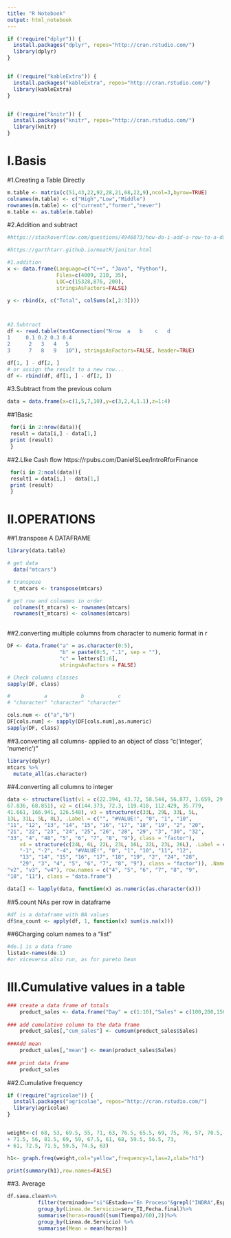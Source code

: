 ```yaml
---
title: "R Notebook"
output: html_notebook
---
```


```r

if (!require("dplyr")) {
  install.packages("dplyr", repos="http://cran.rstudio.com/") 
  library(dplyr)
}


if (!require("kableExtra")) {
  install.packages("kableExtra", repos="http://cran.rstudio.com/") 
  library(kableExtra)
}


if (!require("knitr")) {
  install.packages("knitr", repos="http://cran.rstudio.com/") 
  library(knitr)
}

```



I.Basis
==========
#1.Creating a Table Directly
```r
m.table <- matrix(c(51,43,22,92,28,21,68,22,9),ncol=3,byrow=TRUE)
colnames(m.table) <- c("High","Low","Middle")
rownames(m.table) <- c("current","former","never")
m.table <- as.table(m.table)
```


#2.Addition and subtract
```r
#https://stackoverflow.com/questions/4946873/how-do-i-add-a-row-to-a-data-frame-with-totals

#https://garthtarr.github.io/meatR/janitor.html

#1.addition
x <- data.frame(Language=c("C++", "Java", "Python"), 
                Files=c(4009, 210, 35), 
                LOC=c(15328,876, 200), 
                stringsAsFactors=FALSE) 

y <- rbind(x, c("Total", colSums(x[,2:3])))



#2.Subtract
df <- read.table(textConnection("Nrow  a   b    c   d
1     0.1 0.2 0.3 0.4 
2      2   3   4   5
3      7   8   9   10"), stringsAsFactors=FALSE, header=TRUE)

df[1, ] - df[2, ]
# or assign the result to a new row...
df <- rbind(df, df[1, ] - df[2, ])

```

#3.Subtract from the previous colum
```r
data = data.frame(x=c(1,5,7,10),y=c(3,2,4,1.1),z=1:4)
```
##1Basic
```r
 for(i in 2:nrow(data)){
 result = data[i,] - data[1,]
 print (result)
 }
```
##2.LIke Cash flow
https://rpubs.com/DanielSLee/IntroRforFinance
```r
 for(i in 2:ncol(data)){
 result1 = data[i,] - data[1,]
 print (result)
 }
```



II.OPERATIONS
=========
##1.transpose A DATAFRAME
```r
library(data.table)

# get data
  data("mtcars")

# transpose
  t_mtcars <- transpose(mtcars)

# get row and colnames in order
  colnames(t_mtcars) <- rownames(mtcars)
  rownames(t_mtcars) <- colnames(mtcars)
  
```

##2.converting multiple columns from character to numeric format in r
```r
DF <- data.frame("a" = as.character(0:5),
                 "b" = paste(0:5, ".1", sep = ""),
                 "c" = letters[1:6],
                 stringsAsFactors = FALSE)

# Check columns classes
sapply(DF, class)

#           a           b           c 
# "character" "character" "character" 

cols.num <- c("a","b")
DF[cols.num] <- sapply(DF[cols.num],as.numeric)
sapply(DF, class)

```

##3.converting all columns- applied to an object of class "c('integer', 'numeric')"
```r
library(dplyr)
mtcars %>%
  mutate_all(as.character)
```

##4.converting all columns to integer
```r
data <- structure(list(v1 = c(22.394, 43.72, 58.544, 56.877, 1.659, 29.142, 
67.836, 68.851), v2 = c(144.373, 72.3, 119.418, 112.429, 35.779, 
41.661, 166.941, 126.548), v3 = structure(c(33L, 29L, 33L, 5L, 
13L, 31L, 5L, 8L), .Label = c("", "#VALUE!", "0", "1", "10", 
"11", "12", "13", "14", "15", "16", "17", "18", "19", "2", "20", 
"21", "22", "23", "24", "25", "26", "28", "29", "3", "30", "32", 
"33", "4", "48", "5", "6", "7", "8", "9"), class = "factor"), 
    v4 = structure(c(24L, 6L, 22L, 23L, 16L, 22L, 23L, 26L), .Label = c("", 
    "-1", "-2", "-4", "#VALUE!", "0", "1", "10", "11", "12", 
    "13", "14", "15", "16", "17", "18", "19", "2", "24", "28", 
    "29", "3", "4", "5", "6", "7", "8", "9"), class = "factor")), .Names = c("v1", 
"v2", "v3", "v4"), row.names = c("4", "5", "6", "7", "8", "9", 
"10", "11"), class = "data.frame")

data[] <- lapply(data, function(x) as.numeric(as.character(x)))
```

##5.count NAs per row in dataframe
```r
#df is a dataframe with NA values
df$na_count <- apply(df, 1, function(x) sum(is.na(x)))
```


##6Charging colum names to a "list"
```r
#de.1 is a data frame
lista1<-names(de.1)
#or viceversa also run, as for pareto bean
```


III.Cumulative values in a table
================
```r
### create a data frame of totals
    product_sales <- data.frame("Day" = c(1:10),"Sales" = c(100,200,150,120,130,145,90,150,180,190))
 
### add cumulative column to the data frame
    product_sales[,"cum_sales"] <- cumsum(product_sales$Sales)
 
###Add mean    
    product_sales[,"mean"] <- mean(product_sales$Sales)
    
### print data frame
    product_sales
```



##2.Cumulative frequency
```r

if (!require("agricolae")) {
  install.packages("agricolae", repos="http://cran.rstudio.com/") 
  library(agricolae)
}


weight<-c( 68, 53, 69.5, 55, 71, 63, 76.5, 65.5, 69, 75, 76, 57, 70.5,
+ 71.5, 56, 81.5, 69, 59, 67.5, 61, 68, 59.5, 56.5, 73,
+ 61, 72.5, 71.5, 59.5, 74.5, 63)

h1<- graph.freq(weight,col="yellow",frequency=1,las=2,xlab="h1")

print(summary(h1),row.names=FALSE)
```


##3. Average
```r
df.saea.clean%>%
          filter(terminado=="si"&Estado=="En Proceso"&grepl("INDRA",Especialista.de.Estado)&!is.na(serv_TI))%>% 
          group_by(Linea.de.Servicio=serv_TI,Fecha.final)%>%
          summarise(horas=round((sum(Tiempo)/60),2))%>%
          group_by(Linea.de.Servicio) %>%
          summarise(Mean = mean(horas))
```



